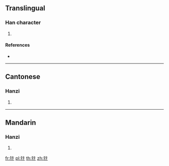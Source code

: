 ==Translingual==

===Han character===
{{Han char|rn=94|rad=犬|as=04|sn=7|four=44230|canj=KHYY}}

# {{defn|Han|sort=犬04}}

====References====
* {{Han ref|kx=0707.120|dkj=20279|dj=1119.280|hdz=21336.210|uh=72BF|ud=29375|bh=CB61|bd=52065}}

----

==Cantonese==

===Hanzi===
{{yue-hanzi|jyut=|y=bin6}}

# {{defn|lang=yue|sort=犬04}}

----

==Mandarin==

===Hanzi===
{{cmn-hanzi|pin=[[huān]] ([[huan1]])|wg=huan<sup>1</sup>}}

# {{defn|lang=cmn|sort=犬04}}

[[fr:犿]]
[[pl:犿]]
[[th:犿]]
[[zh:犿]]